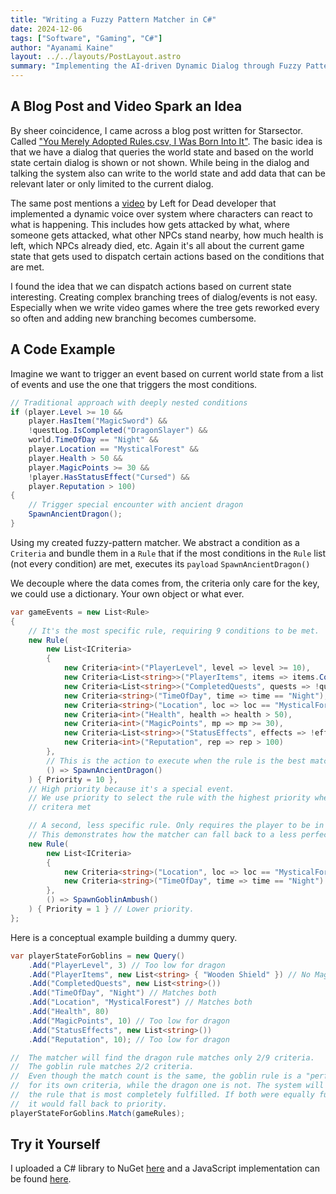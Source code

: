 ```yaml
---
title: "Writing a Fuzzy Pattern Matcher in C#"
date: 2024-12-06
tags: ["Software", "Gaming", "C#"]
author: "Ayanami Kaine"
layout: ../../layouts/PostLayout.astro
summary: "Implementing the AI-driven Dynamic Dialog through Fuzzy Pattern Matching, as shown in the same named GDC talk."
---
```


## A Blog Post and Video Spark an Idea 

By sheer coincidence, I came across a blog post written for Starsector. Called ["You Merely Adopted Rules.csv, I Was Born Into It"](https://fractalsoftworks.com/2023/11/13/you-merely-adopted-rules-csv-i-was-born-into-it/). The basic idea is that we have a dialog that queries the world state and based on the world state certain dialog is shown or not shown. While being in the dialog and talking the system also can write to the world state and add data that can be relevant later or only limited to the current dialog.

The same post mentions a [video](https://www.youtube.com/watch?v=tAbBID3N64A) by Left for Dead developer that implemented a dynamic voice over system where characters can react to what is happening. This includes how gets attacked by what, where someone gets attacked, what other NPCs stand nearby, how much health is left, which NPCs already died, etc. Again it's all about the current game state that gets used to dispatch certain actions based on the conditions that are met.

I found the idea that we can dispatch actions based on current state interesting. Creating complex branching trees of dialog/events is not easy. Especially when we write video games where the tree gets reworked every so often and adding new branching becomes cumbersome.

## A Code Example

Imagine we want to trigger an event based on current world state from a list of events and use the one that triggers the most conditions.

```cs
// Traditional approach with deeply nested conditions
if (player.Level >= 10 &&
    player.HasItem("MagicSword") && 
    !questLog.IsCompleted("DragonSlayer") &&
    world.TimeOfDay == "Night" &&
    player.Location == "MysticalForest" &&
    player.Health > 50 &&
    player.MagicPoints >= 30 &&
    !player.HasStatusEffect("Cursed") &&
    player.Reputation > 100)
{
    // Trigger special encounter with ancient dragon
    SpawnAncientDragon();
}
```

Using my created fuzzy-pattern matcher. We abstract a condition as a `Criteria` and bundle them in a `Rule` that if the most conditions in the `Rule` list (not every condition) are met, executes its `payload` `SpawnAncientDragon()`

We decouple where the data comes from, the criteria only care for the key, we could use a dictionary. Your own object or what ever.

```cs
var gameEvents = new List<Rule>
{
    // It's the most specific rule, requiring 9 conditions to be met.
    new Rule(
        new List<ICriteria>
        {
            new Criteria<int>("PlayerLevel", level => level >= 10),
            new Criteria<List<string>>("PlayerItems", items => items.Contains("MagicSword")),
            new Criteria<List<string>>("CompletedQuests", quests => !quests.Contains("DragonSlayer")),
            new Criteria<string>("TimeOfDay", time => time == "Night"),
            new Criteria<string>("Location", loc => loc == "MysticalForest"),
            new Criteria<int>("Health", health => health > 50),
            new Criteria<int>("MagicPoints", mp => mp >= 30),
            new Criteria<List<string>>("StatusEffects", effects => !effects.Contains("Cursed")),
            new Criteria<int>("Reputation", rep => rep > 100)
        },
        // This is the action to execute when the rule is the best match.
        () => SpawnAncientDragon()
    ) { Priority = 10 }, 
    // High priority because it's a special event.
    // We use priority to select the rule with the highest priority when two rules with the same number of 
    // critera met

    // A second, less specific rule. Only requires the player to be in the forest at night.
    // This demonstrates how the matcher can fall back to a less perfect match.
    new Rule(
        new List<ICriteria>
        {
            new Criteria<string>("Location", loc => loc == "MysticalForest"),
            new Criteria<string>("TimeOfDay", time => time == "Night")
        },
        () => SpawnGoblinAmbush()
    ) { Priority = 1 } // Lower priority.
};
```
Here is a conceptual example building a dummy query.

```cs
var playerStateForGoblins = new Query()
    .Add("PlayerLevel", 3) // Too low for dragon
    .Add("PlayerItems", new List<string> { "Wooden Shield" }) // No MagicSword
    .Add("CompletedQuests", new List<string>())
    .Add("TimeOfDay", "Night") // Matches both
    .Add("Location", "MysticalForest") // Matches both
    .Add("Health", 80)
    .Add("MagicPoints", 10) // Too low for dragon
    .Add("StatusEffects", new List<string>())
    .Add("Reputation", 10); // Too low for dragon

//  The matcher will find the dragon rule matches only 2/9 criteria.
//  The goblin rule matches 2/2 criteria.
//  Even though the match count is the same, the goblin rule is a "perfect" match
//  for its own criteria, while the dragon one is not. The system will favor
//  the rule that is most completely fulfilled. If both were equally fulfilled,
//  it would fall back to priority.
playerStateForGoblins.Match(gameRules);
```

## Try it Yourself

I uploaded a C# library to NuGet [here](https://www.nuget.org/packages/StellaFuzzyPatternMatcher) and a JavaScript implementation can be found [here](https://github.com/AyanamiKaine/Ayanami-sTower/tree/main/stella_fuzzy_pattern_matcher/SFPM-JS).
